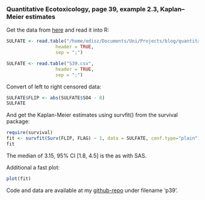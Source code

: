 ### Quantitative Ecotoxicology, page 39, example 2.3, Kaplan–Meier estimates

Get the data from [here](https://raw.github.com/EDiLD/r-ed/master/quantitative_ecotoxicology/data/S39.csv) and read it into R:
```r
SULFATE <- read.table("/home/edisz/Documents/Uni/Projects/blog/quantitative_ecotoxicology/data/S39.csv", 
                  header = TRUE, 
                  sep = ";")
```

```r
SULFATE <- read.table("S39.csv", 
                  header = TRUE, 
                  sep = ";")
```

Convert of left to right censored data:
```r
SULFATE$FLIP <- abs(SULFATE$SO4 - 8)
SULFATE
```

And get the Kaplan-Meier estimates using survfit() from the survival package:
```r
require(survival)
fit <- survfit(Surv(FLIP, FLAG) ~ 1, data = SULFATE, conf.type="plain") 
fit
```

The median of 3.15, 95% CI [1.8, 4.5] is the as with SAS.

Additional a fast plot:
```r
plot(fit)
```


Code and data are available at my [github-repo](https://github.com/EDiLD/r-ed/tree/master/quantitative_ecotoxicology) under filename 'p39'.


